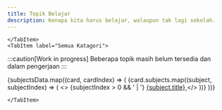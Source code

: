 ```yaml
---
title: Topik Belajar
description: Kenapa kita harus belajar, walaupun tak lagi sekolah.
---
```




<Tabs>
	<TabItem label="Topik">
	
	</TabItem>
	<TabItem label="Semua Katagori">
	
:::caution[Work in progress]
Beberapa topik masih belum tersedia dan dalam pengerjaan
:::

{subjectsData.map((card, cardIndex) => (
  <Card key={cardIndex} title={card.title}>
    {card.subjects.map((subject, subjectIndex) => (
      <>
        {subjectIndex > 0 && ' | '}
        <a key={subjectIndex} href={subject.link}>
          {subject.title}
        </a>
      </>
    ))}
  </Card>
))}



	</TabItem>
</Tabs>

